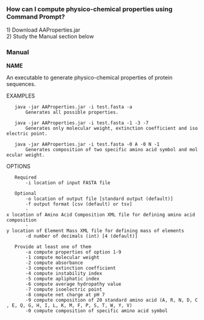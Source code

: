 === How can I compute physico-chemical properties using Command Prompt? ===

1) Download AAProperties.jar<br>
2) Study the Manual section below<br>

=== Manual ===
<b>NAME</b>
	<p>An executable to generate physico-chemical properties of protein sequences.</p>

EXAMPLES
	java -jar AAProperties.jar -i test.fasta -a
		Generates all possible properties.

	java -jar AAProperties.jar -i test.fasta -1 -3 -7
		Generates only molecular weight, extinction coefficient and isoelectric point.

	java -jar AAProperties.jar -i test.fasta -0 A -0 N -1
		Generates composition of two specific amino acid symbol and molecular weight.

OPTIONS
	Required
		-i location of input FASTA file

	Optional
		-o location of output file [standard output (default)]
		-f output format [csv (default) or tsv]
		-x location of Amino Acid Composition XML file for defining amino acid composition
		-y location of Element Mass XML file for defining mass of elements
		-d number of decimals (int) [4 (default)]

	Provide at least one of them
		-a compute properties of option 1-9
		-1 compute molecular weight
		-2 compute absorbance
		-3 compute extinction coefficient
		-4 compute instability index
		-5 compute apliphatic index
		-6 compute average hydropathy value
		-7 compute isoelectric point
		-8 compute net charge at pH 7
		-9 compute composition of 20 standard amino acid (A, R, N, D, C, E, Q, G, H, I, L, K, M, F, P, S, T, W, Y, V)
		-0 compute composition of specific amino acid symbol